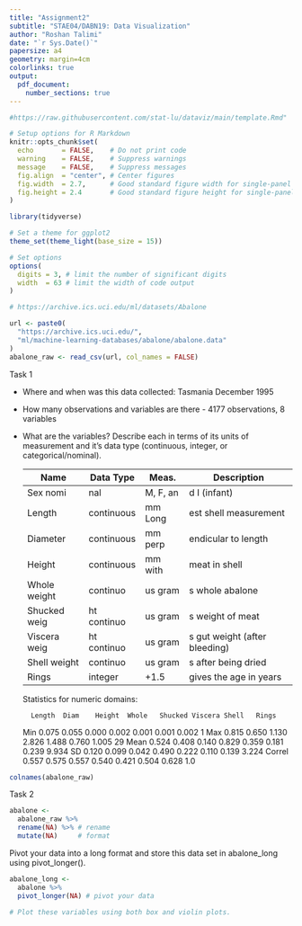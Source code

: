 ```yaml
---
title: "Assignment2"
subtitle: "STAE04/DABN19: Data Visualization"
author: "Roshan Talimi"
date: "`r Sys.Date()`"
papersize: a4
geometry: margin=4cm
colorlinks: true
output:
  pdf_document:
    number_sections: true
---
```


```r
#https://raw.githubusercontent.com/stat-lu/dataviz/main/template.Rmd"
```

```r
# Setup options for R Markdown
knitr::opts_chunk$set(
  echo       = FALSE,    # Do not print code
  warning    = FALSE,    # Suppress warnings
  message    = FALSE,    # Suppress messages
  fig.align  = "center", # Center figures
  fig.width  = 2.7,      # Good standard figure width for single-panel figures
  fig.height = 2.4       # Good standard figure height for single-panel figures
)

library(tidyverse)

# Set a theme for ggplot2
theme_set(theme_light(base_size = 15))

# Set options
options(
  digits = 3, # limit the number of significant digits
  width  = 63 # limit the width of code output
)
```

```r
# https://archive.ics.uci.edu/ml/datasets/Abalone

url <- paste0(
  "https://archive.ics.uci.edu/",
  "ml/machine-learning-databases/abalone/abalone.data"
)
abalone_raw <- read_csv(url, col_names = FALSE)
```


Task 1

* Where and when was this data collected: Tasmania December 1995
* How many observations and variables are there - 4177 observations, 8 variables
* What are the variables? Describe each in terms of its units of measurement and it’s data type (continuous, integer, or categorical/nominal).

	Name		Data Type	Meas.	Description
	----		---------	-----	-----------
	Sex		nominal			M, F, and I (infant)
	Length		continuous	mm	Longest shell measurement
	Diameter	continuous	mm	perpendicular to length
	Height		continuous	mm	with meat in shell
	Whole weight	continuous	grams	whole abalone
	Shucked weight	continuous	grams	weight of meat
	Viscera weight	continuous	grams	gut weight (after bleeding)
	Shell weight	continuous	grams	after being dried
	Rings		integer			+1.5 gives the age in years

   Statistics for numeric domains:

		Length	Diam	Height	Whole	Shucked	Viscera	Shell	Rings
	Min	0.075	0.055	0.000	0.002	0.001	0.001	0.002	    1
	Max	0.815	0.650	1.130	2.826	1.488	0.760	1.005	   29
	Mean	0.524	0.408	0.140	0.829	0.359	0.181	0.239	9.934
	SD	0.120	0.099	0.042	0.490	0.222	0.110	0.139	3.224
	Correl	0.557	0.575	0.557	0.540	0.421	0.504	0.628	  1.0


```r
colnames(abalone_raw)
```



Task 2

```r
abalone <-
  abalone_raw %>%
  rename(NA) %>% # rename
  mutate(NA)     # format
```

Pivot your data into a long format and store this data set in abalone_long using pivot_longer().

```r
abalone_long <-
  abalone %>%
  pivot_longer(NA) # pivot your data
```


```r
# Plot these variables using both box and violin plots.
```


